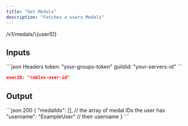 ```yaml
---
title: "Get Medals"
description: "Fetches a users Medals"
---
```


<Card title="GET">
  /v1/medals/\{userID}
</Card>

## Inputs

<CodeGroup>
  ```json Headers
  token: "your-groups-token"
  guildid: "your-servers-id"
  ```

  ```json Params
  userID: "roblox-user-id"
  ```
</CodeGroup>

## Output

<CodeGroup>
  ```json 200
  {
    "medalIds": [], // the array of medal IDs the user has
    "username": "ExampleUser" // their username
  }
  ```
</CodeGroup>

##